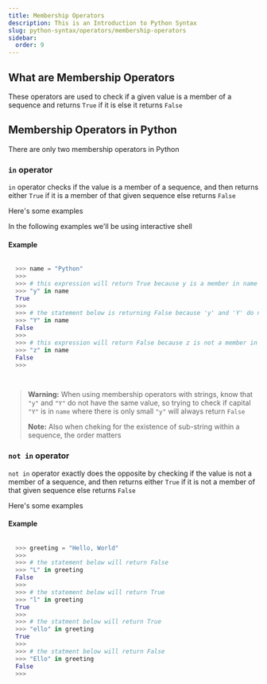 ```yaml
---
title: Membership Operators
description: This is an Introduction to Python Syntax
slug: python-syntax/operators/membership-operators
sidebar:
  order: 9
---
```



## What are Membership Operators

These operators are used to check if a given value is a member of a sequence and returns `True` if it is else it returns `False`



## Membership Operators in Python

There are only two membership operators in Python

### `in` operator 

`in` operator checks if the value is a member of a sequence, and then returns either `True` if it is a member of that given sequence else returns `False`

Here's some examples

In the following examples we'll be using interactive shell

#### Example 

```py 
  
  >>> name = "Python"
  >>>
  >>> # this expression will return True because y is a member in name
  >>> "y" in name 
  True
  >>> 
  >>> # the statement below is returning False because 'y' and 'Y' do not have the same value
  >>> "Y" in name 
  False
  >>> 
  >>> # this expression will return False because z is not a member in name
  >>> "z" in name
  False 
  >>> 
  



```

	

>
> **Warning:** When using membership operators with strings, know that `"y"` and `"Y"` do not have the same value, so trying to check if capital `"Y"` is in `name` where there is only small `"y"` will always return `False`
>
> **Note:** Also when cheking for the existence of sub-string within a sequence, the order matters
>





### `not in` operator

`not in` operator exactly does the opposite by checking if the value is not a member of a sequence, and then returns either `True` if it is not a member of that given sequence else returns `False`

Here's some examples

#### Example 

```py
  
  >>> greeting = "Hello, World"
  >>> 
  >>> # the statement below will return False
  >>> "L" in greeting
  False 
  >>> 
  >>> # the statement below will return True 
  >>> "l" in greeting 
  True 
  >>>
  >>> # the statment below will return True
  >>> "ello" in greeting
  True 
  >>> 
  >>> # the statment below will return False
  >>> "Ello" in greeting 
  False 
  >>>



```


